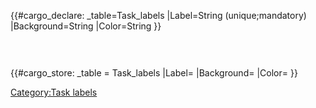 <noinclude>
{{#cargo_declare: _table=Task_labels
|Label=String (unique;mandatory)
|Background=String
|Color=String
}}
</noinclude><includeonly>
<div style="background:{{{Background|}}};padding: .5rem 1rem;margin: .25rem 0;text-align: center"><span style="color:{{#switch:{{{Color|}}}|Light=white|#default=black}}">{{{Label|}}}</span></div>
{{#cargo_store: _table = Task_labels
|Label={{{Label}}}
|Background={{{Background|}}}
|Color={{{Color|}}}
}}
[[Category:Task labels]]
{{DISPLAYTITLE: {{{Label}}}|noreplace}}
</includeonly>
